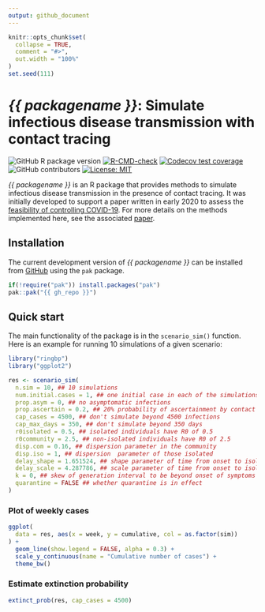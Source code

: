 ```yaml
---
output: github_document
---
```


```r
knitr::opts_chunk$set(
  collapse = TRUE,
  comment = "#>",
  out.width = "100%"
)
set.seed(111)
```

# _{{ packagename }}_: Simulate infectious disease transmission with contact tracing

<!-- badges: start -->
![GitHub R package version](https://img.shields.io/github/r-package/v/{{ gh_repo }})
[![R-CMD-check](https://github.com/{{ gh_repo }}/actions/workflows/R-CMD-check.yaml/badge.svg)](https://github.com/{{ gh_repo }}/actions/workflows/R-CMD-check.yaml)
[![Codecov test coverage](https://codecov.io/gh/{{ gh_repo }}/branch/main/graph/badge.svg)](https://app.codecov.io/gh/{{ gh_repo }}?branch=main)
![GitHub contributors](https://img.shields.io/github/contributors/{{ gh_repo }})
[![License: MIT](https://img.shields.io/badge/License-MIT-blue.svg)](https://opensource.org/licenses/MIT)
<!-- badges: end -->

_{{ packagename }}_ is an R package that provides methods to simulate infectious disease transmission in the presence of contact tracing.
It was initially developed to support a paper written in early 2020 to assess the [feasibility of controlling COVID-19](https://github.com/cmmid/ringbp.ncov).
For more details on the methods implemented here, see the associated [paper](https://doi.org/10.1016/S2214-109X(20)30074-7).

## Installation

The current development version of _{{ packagename }}_ can be installed from [GitHub](https://github.com/) using the `pak` package.

```r
if(!require("pak")) install.packages("pak")
pak::pak("{{ gh_repo }}")
```

## Quick start

The main functionality of the package is in the `scenario_sim()` function.
Here is an example for running 10 simulations of a given scenario:

```r
library("ringbp")
library("ggplot2")

res <- scenario_sim(
  n.sim = 10, ## 10 simulations
  num.initial.cases = 1, ## one initial case in each of the simulations
  prop.asym = 0, ## no asymptomatic infections
  prop.ascertain = 0.2, ## 20% probability of ascertainment by contact tracing
  cap_cases = 4500, ## don't simulate beyond 4500 infections
  cap_max_days = 350, ## don't simulate beyond 350 days
  r0isolated = 0.5, ## isolated individuals have R0 of 0.5
  r0community = 2.5, ## non-isolated individuals have R0 of 2.5
  disp.com = 0.16, ## dispersion parameter in the community
  disp.iso = 1, ## dispersion  parameter of those isolated
  delay_shape = 1.651524, ## shape parameter of time from onset to isolation
  delay_scale = 4.287786, ## scale parameter of time from onset to isolation
  k = 0, ## skew of generation interval to be beyond onset of symptoms
  quarantine = FALSE ## whether quarantine is in effect
)
```

### Plot of weekly cases

```r
ggplot(
  data = res, aes(x = week, y = cumulative, col = as.factor(sim))
) +
  geom_line(show.legend = FALSE, alpha = 0.3) +
  scale_y_continuous(name = "Cumulative number of cases") +
  theme_bw()
```

### Estimate extinction probability

```r
extinct_prob(res, cap_cases = 4500)
```
